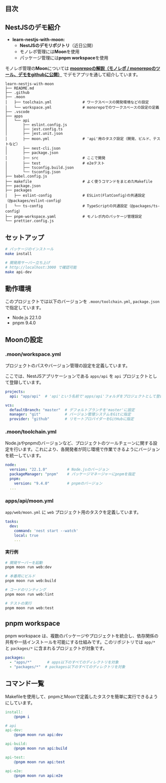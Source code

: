 ## 目次

## NestJSのデモ紹介

- **learn-nestjs-with-moon:**
  - **NestJSのデモリポジトリ**（近日公開）
  - モノレポ管理には**Moon**を使用
  - パッケージ管理には**pnpm workspace**を使用

モノレポ管理の**Moon**については [**moonrepoの解説（モノレポ / monorepoのツール、デモをgithubに公開）**](/posts/moonrepo-learn-demo/) でデモアプリを通して紹介しています。

```plain
learn-nestjs-with-moon
├── README.md
├── .github
├── .moon
│   ├── toolchain.yml              # ワークスペースの開発環境などの設定
│   └── workspace.yml              # monorepoでのワークスペースの設定の定義
├── .vscode
├── apps
│   └── api
│       ├── eslint.config.js
│       ├── jest.config.ts
│       ├── jest.unit.json
│       ├── moon.yml               # 'api'用のタスク設定（開発、ビルド、テストなど）
│       ├── nest-cli.json
│       ├── package.json
│       ├── src                    # ここで開発
│       ├── test                   # e2eテスト
│       ├── tsconfig.build.json
│       └── tsconfig.json
├── babel.config.js
├── makefile                       # よく使うコマンドをまとめたMakefile
├── package.json
├── packages
│   ├── eslint-config              # ESLint(FlatConfig)の共通設定（@packages/eslint-config）
│   └── ts-config                  # TypeScriptの共通設定（@packages/ts-config）
├── pnpm-workspace.yaml            # モノレポ内のパッケージ管理設定
└── prettier.config.js
```

## セットアップ

```bash
# パッケージのインストール
make install

# 開発用サーバー立ち上げ
# http://localhost:3000 で確認可能
make api-dev
```

## 動作環境

このプロジェクトでは以下のバージョンを `.moon/toolchain.yml`, `package.json` で指定しています。

- Node.js 22.1.0
- pnpm 9.4.0

## Moonの設定

### .moon/workspace.yml

プロジェクトのパスやバージョン管理の設定を定義しています。

ここでは、NestJSアプリケーションである `apps/api` を `api` プロジェクトとして登録しています。

```yaml
projects:
  api: "app/api"  # 'api'という名前で'apps/api'フォルダをプロジェクトとして登録

vcs:
  defaultBranch: "master"  # デフォルトブランチを'master'に設定
  manager: "git"           # バージョン管理システムをGitに指定
  provider: "github"       # リモートプロバイダーをGitHubに指定
```

### .moon/toolchain.yml

Node.jsやpnpmのバージョンなど、プロジェクトのツールチェーンに関する設定を行います。これにより、各開発者が同じ環境で作業できるようにバージョンを統一しています。

```yaml
node:
  version: "22.1.0"         # Node.jsのバージョン
  packageManager: "pnpm"    # パッケージマネージャーにpnpmを指定
  pnpm:
    version: "9.4.0"        # pnpmのバージョン
  ...
```

### apps/api/moon.yml

`app/web/moon.yml` に `web` プロジェクト用のタスクを定義しています。

```yaml
tasks:
  dev:
    command: 'nest start --watch'
    local: true
    ...
```

#### 実行例

```bash
# 開発サーバーを起動
pnpm moon run web:dev

# 本番用にビルド
pnpm moon run web:build

# コードのリンティング
pnpm moon run web:lint

# テストの実行
pnpm moon run web:test
```

## pnpm workspace

pnpm workspace は、複数のパッケージやプロジェクトを統合し、依存関係の共有や一括インストールを可能にする仕組みです。このリポジトリでは `app/*` と `packages/*` に含まれるプロジェクトが対象です。

```yaml
packages:
  - "apps/*"       # apps以下のすべてのディレクトリを対象
  - "packages/*"  # packages以下のすべてのディレクトリを対象
```

## コマンド一覧

Makefileを使用して、pnpmとMoonで定義したタスクを簡単に実行できるようにしています。


```makefile
install:
	@pnpm i

# api
api-dev:
	@pnpm moon run api:dev

api-build:
	@pnpm moon run api:build

api-test:
	@pnpm moon run api:test

api-e2e:
	@pnpm moon run api:e2e
```

